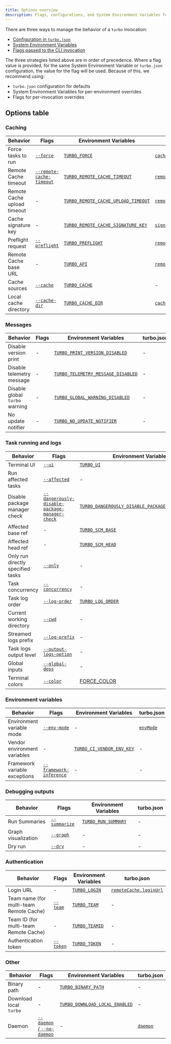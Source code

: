 ```yaml
---
title: Options overview
description: Flags, configurations, and System Environment Variables for Turborepo
---
```


There are three ways to manage the behavior of a `turbo` invocation:

- [Configuration in `turbo.json`](/docs/reference/configuration)
- [System Environment Variables](/docs/reference/system-environment-variables)
- [Flags passed to the CLI invocation](/docs/reference/run)

The three strategies listed above are in order of precedence. Where a flag value is provided, for the same System Environment Variable or `turbo.json` configuration, the value for the flag will be used. Because of this, we recommend using:

- `turbo.json` configuration for defaults
- System Environment Variables for per-environment overrides
- Flags for per-invocation overrides

## Options table

### Caching

<div className="options-cheat-sheet-table">

| Behavior                    | Flags                                                             | Environment Variables                                                                                                 | turbo.json                                                                 |
| --------------------------- | ----------------------------------------------------------------- | --------------------------------------------------------------------------------------------------------------------- | -------------------------------------------------------------------------- |
| Force tasks to run          | [`--force`](/docs/reference/run#--force)                          | [`TURBO_FORCE`](/docs/reference/system-environment-variables#turbo_force)                                             | [`cache`](/docs/reference/configuration#cache)                             |
| Remote Cache timeout        | [`--remote-cache-timeout`](/docs/reference/configuration#timeout) | [`TURBO_REMOTE_CACHE_TIMEOUT`](/docs/reference/system-environment-variables#turbo_remote_cache_timeout)               | [`remoteCache.timeout`](/docs/reference/configuration#timeout)             |
| Remote Cache upload timeout | -                                                                 | [`TURBO_REMOTE_CACHE_UPLOAD_TIMEOUT`](/docs/reference/system-environment-variables#turbo_remote_cache_upload_timeout) | [`remoteCache.uploadTimeout`](/docs/reference/configuration#uploadtimeout) |
| Cache signature key         | -                                                                 | [`TURBO_REMOTE_CACHE_SIGNATURE_KEY`](/docs/reference/system-environment-variables#turbo_remote_cache_signature_key)   | [`signature`](/docs/reference/configuration#signature)                     |
| Preflight request           | [`--preflight`](/docs/reference/run#--preflight)                  | [`TURBO_PREFLIGHT`](/docs/reference/system-environment-variables#turbo_preflight)                                     | [`remoteCache.preflight`](/docs/reference/configuration#preflight)         |
| Remote Cache base URL       | -                                                                 | [`TURBO_API`](/docs/reference/system-environment-variables#turbo_api)                                                 | [`remoteCache.apiUrl`](/docs/reference/configuration#remote-caching)       |
| Cache sources               | [`--cache`](/docs/reference/run#--cache-options)                  | [`TURBO_CACHE`](/docs/reference/system-environment-variables#turbo_cache)                                             | -                                                                          |
| Local cache directory       | [`--cache-dir`](/docs/reference/run#--cache-dir-path)             | [`TURBO_CACHE_DIR`](/docs/reference/system-environment-variables#turbo_cache_dir)                                     | [`cacheDir`](/docs/reference/configuration#cachedir)                       |

</div>

### Messages

<div className="options-cheat-sheet-table">

| Behavior                       | Flags | Environment Variables                                                                                               | turbo.json |
| ------------------------------ | ----- | ------------------------------------------------------------------------------------------------------------------- | ---------- |
| Disable version print          | -     | [`TURBO_PRINT_VERSION_DISABLED`](/docs/reference/system-environment-variables#turbo_print_version_disabled)         | -          |
| Disable telemetry message      | -     | [`TURBO_TELEMETRY_MESSAGE_DISABLED`](/docs/reference/system-environment-variables#turbo_telemetry_message_disabled) | -          |
| Disable global `turbo` warning | -     | [`TURBO_GLOBAL_WARNING_DISABLED`](/docs/reference/system-environment-variables#turbo_global_warning_disabled)       | -          |
| No update notifier             | -     | [`TURBO_NO_UPDATE_NOTIFIER`](/docs/reference/system-environment-variables#turbo_no_update_notifier)                 | -          |

</div>

### Task running and logs

<div className="options-cheat-sheet-table">

| Behavior                          | Flags                                                                                                            | Environment Variables                                                                                                                             | turbo.json                                                                                                     |
| --------------------------------- | ---------------------------------------------------------------------------------------------------------------- | ------------------------------------------------------------------------------------------------------------------------------------------------- | -------------------------------------------------------------------------------------------------------------- |
| Terminal UI                       | [`--ui`](/docs/reference/run#--ui)                                                                               | [`TURBO_UI`](/docs/reference/system-environment-variables#turbo_ui)                                                                               | [`ui`](/docs/reference/configuration#ui)                                                                       |
| Run affected tasks                | [`--affected`](/docs/reference/run#--affected)                                                                   | -                                                                                                                                                 | -                                                                                                              |
| Disable package manager check     | [`--dangerously-disable-package-manager-check`](/docs/reference/run#--dangerously-disable-package-manager-check) | [`TURBO_DANGEROUSLY_DISABLE_PACKAGE_MANAGER_CHECK`](/docs/reference/system-environment-variables#turbo_dangerously_disable_package_manager_check) | [`dangerouslyDisablePackageManagerCheck`](/docs/reference/configuration#dangerouslydisablepackagemanagercheck) |
| Affected base ref                 | -                                                                                                                | [`TURBO_SCM_BASE`](/docs/reference/system-environment-variables#turbo_scm_base)                                                                   | -                                                                                                              |
| Affected head ref                 | -                                                                                                                | [`TURBO_SCM_HEAD`](/docs/reference/system-environment-variables#turbo_scm_head)                                                                   | -                                                                                                              |
| Only run directly specified tasks | [`--only`](/docs/reference/run#--only)                                                                           | -                                                                                                                                                 | -                                                                                                              |
| Task concurrency                  | [`--concurrency`](/docs/reference/run#--concurrency-number--percentage)                                          | -                                                                                                                                                 | -                                                                                                              |
| Task log order                    | [`--log-order`](/docs/reference/run#--log-order-option)                                                          | [`TURBO_LOG_ORDER`](/docs/reference/system-environment-variables#turbo_log_order)                                                                 | -                                                                                                              |
| Current working directory         | [`--cwd`](/docs/reference/run#--cwd-path)                                                                        | -                                                                                                                                                 | -                                                                                                              |
| Streamed logs prefix              | [`--log-prefix`](/docs/reference/run#--log-prefix-option)                                                        | -                                                                                                                                                 | -                                                                                                              |
| Task logs output level            | [`--output-logs-option`](/docs/reference/run#--output-logs-option)                                               | -                                                                                                                                                 | [`outputLogs`](/docs/reference/configuration#outputlogs)                                                       |
| Global inputs                     | [`--global-deps`](/docs/reference/run#--global-deps-file-glob)                                                   | -                                                                                                                                                 | [`globalDependencies`](/docs/reference/configuration#globaldependencies)                                       |
| Terminal colors                   | [`--color`](/docs/reference#--color)                                                                             | [FORCE_COLOR](/docs/reference/system-environment-variables#force_color)                                                                           | -                                                                                                              |

</div>

### Environment variables

<div className="options-cheat-sheet-table">

| Behavior                      | Flags                                                                | Environment Variables                                                                             | turbo.json                                         |
| ----------------------------- | -------------------------------------------------------------------- | ------------------------------------------------------------------------------------------------- | -------------------------------------------------- |
| Environment variable mode     | [`--env-mode`](/docs/reference/run#--env-mode-option)                | -                                                                                                 | [`envMode`](/docs/reference/configuration#envmode) |
| Vendor environment variables  | -                                                                    | [`TURBO_CI_VENDOR_ENV_KEY`](/docs/reference/system-environment-variables#turbo_ci_vendor_env_key) | -                                                  |
| Framework variable exceptions | [`--framework-inference`](/docs/reference/run#--framework-inference) | -                                                                                                 | -                                                  |

</div>

### Debugging outputs

<div className="options-cheat-sheet-table">

| Behavior            | Flags                                              | Environment Variables                                                                 | turbo.json |
| ------------------- | -------------------------------------------------- | ------------------------------------------------------------------------------------- | ---------- |
| Run Summaries       | [`--summarize`](/docs/reference/run#--summarize)   | [`TURBO_RUN_SUMMARY`](/docs/reference/system-environment-variables#turbo_run_summary) | -          |
| Graph visualization | [`--graph`](/docs/reference/run#--graph-file-type) | -                                                                                     | -          |
| Dry run             | [`--dry`](/docs/reference/run#--dry----dry-run)    | -                                                                                     | -          |

</div>

### Authentication

<div className="options-cheat-sheet-table">

| Behavior                                | Flags                                    | Environment Variables                                                       | turbo.json                                                       |
| --------------------------------------- | ---------------------------------------- | --------------------------------------------------------------------------- | ---------------------------------------------------------------- |
| Login URL                               | -                                        | [`TURBO_LOGIN`](/docs/reference/system-environment-variables#turbo_login)   | [`remoteCache.loginUrl`](/docs/reference/configuration#loginurl) |
| Team name (for multi-team Remote Cache) | [`--team`](/docs/reference/run#--team)   | [`TURBO_TEAM`](/docs/reference/system-environment-variables#turbo_team)     | -                                                                |
| Team ID (for multi-team Remote Cache)   | -                                        | [`TURBO_TEAMID`](/docs/reference/system-environment-variables#turbo_teamid) | -                                                                |
| Authentication token                    | [`--token`](/docs/reference/run#--token) | [`TURBO_TOKEN`](/docs/reference/system-environment-variables#turbo_token)   | -                                                                |

</div>

### Other

<div className="options-cheat-sheet-table">

| Behavior               | Flags                                                                      | Environment Variables                                                                                       | turbo.json                                       |
| ---------------------- | -------------------------------------------------------------------------- | ----------------------------------------------------------------------------------------------------------- | ------------------------------------------------ |
| Binary path            | -                                                                          | [`TURBO_BINARY_PATH`](/docs/reference/system-environment-variables#turbo_binary_path)                       | -                                                |
| Download local `turbo` | -                                                                          | [`TURBO_DOWNLOAD_LOCAL_ENABLED`](/docs/reference/system-environment-variables#turbo_download_local_enabled) | -                                                |
| Daemon                 | [`--daemon` / `--no-daemon`](/docs/reference/run#--daemon-and---no-daemon) | -                                                                                                           | [`daemon`](/docs/reference/configuration#daemon) |

</div>
